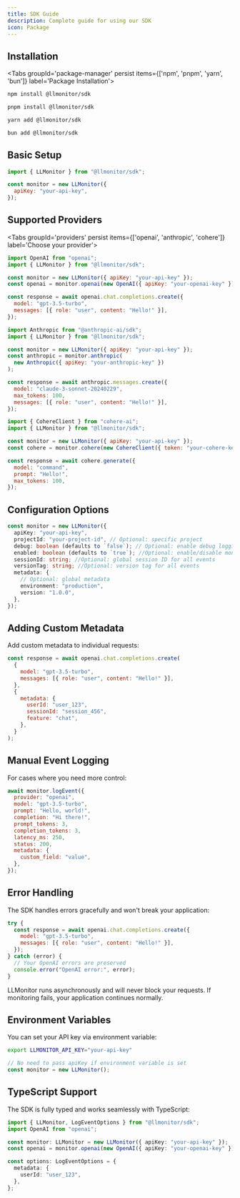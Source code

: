 ```yaml
---
title: SDK Guide
description: Complete guide for using our SDK
icon: Package
---
```


## Installation

<Tabs groupId='package-manager' persist items={['npm', 'pnpm', 'yarn', 'bun']} label='Package Installation'>

```bash tab="npm"
npm install @llmonitor/sdk
```

```bash tab="pnpm"
pnpm install @llmonitor/sdk
```

```bash tab="yarn"
yarn add @llmonitor/sdk
```

```bash tab="bun"
bun add @llmonitor/sdk
```

</Tabs>

## Basic Setup

```javascript
import { LLMonitor } from "@llmonitor/sdk";

const monitor = new LLMonitor({
  apiKey: "your-api-key",
});
```

## Supported Providers

<Tabs groupId='providers' persist items={['openai', 'anthropic', 'cohere']} label='Choose your provider'>

```javascript tab="openai"
import OpenAI from "openai";
import { LLMonitor } from "@llmonitor/sdk";

const monitor = new LLMonitor({ apiKey: "your-api-key" });
const openai = monitor.openai(new OpenAI({ apiKey: "your-openai-key" }));

const response = await openai.chat.completions.create({
  model: "gpt-3.5-turbo",
  messages: [{ role: "user", content: "Hello!" }],
});
```

```javascript tab="anthropic"
import Anthropic from "@anthropic-ai/sdk";
import { LLMonitor } from "@llmonitor/sdk";

const monitor = new LLMonitor({ apiKey: "your-api-key" });
const anthropic = monitor.anthropic(
  new Anthropic({ apiKey: "your-anthropic-key" })
);

const response = await anthropic.messages.create({
  model: "claude-3-sonnet-20240229",
  max_tokens: 100,
  messages: [{ role: "user", content: "Hello!" }],
});
```

```javascript tab="cohere"
import { CohereClient } from "cohere-ai";
import { LLMonitor } from "@llmonitor/sdk";

const monitor = new LLMonitor({ apiKey: "your-api-key" });
const cohere = monitor.cohere(new CohereClient({ token: "your-cohere-key" }));

const response = await cohere.generate({
  model: "command",
  prompt: "Hello!",
  max_tokens: 100,
});
```

</Tabs>

## Configuration Options

```typescript
const monitor = new LLMonitor({
  apiKey: "your-api-key",
  projectId: "your-project-id", // Optional: specific project
  debug: boolean (defaults to `false`); // Optional: enable debug logging
  enabled: boolean (defaults to `true`); //Optional: enable/disable monitoring
  sessionId: string; //Optional: global session ID for all events
  versionTag: string; //Optional: version tag for all events
  metadata: {
    // Optional: global metadata
    environment: "production",
    version: "1.0.0",
  },
});
```

## Adding Custom Metadata

Add custom metadata to individual requests:

```javascript
const response = await openai.chat.completions.create(
  {
    model: "gpt-3.5-turbo",
    messages: [{ role: "user", content: "Hello!" }],
  },
  {
    metadata: {
      userId: "user_123",
      sessionId: "session_456",
      feature: "chat",
    },
  }
);
```

## Manual Event Logging

For cases where you need more control:

```javascript
await monitor.logEvent({
  provider: "openai",
  model: "gpt-3.5-turbo",
  prompt: "Hello, world!",
  completion: "Hi there!",
  prompt_tokens: 3,
  completion_tokens: 3,
  latency_ms: 250,
  status: 200,
  metadata: {
    custom_field: "value",
  },
});
```

## Error Handling

The SDK handles errors gracefully and won't break your application:

```javascript
try {
  const response = await openai.chat.completions.create({
    model: "gpt-3.5-turbo",
    messages: [{ role: "user", content: "Hello!" }],
  });
} catch (error) {
  // Your OpenAI errors are preserved
  console.error("OpenAI error:", error);
}
```

<Callout type="info" title="Non-blocking Monitoring">
  LLMonitor runs asynchronously and will never block your requests. If
  monitoring fails, your application continues normally.
</Callout>

## Environment Variables

You can set your API key via environment variable:

```bash
export LLMONITOR_API_KEY="your-api-key"
```

```javascript
// No need to pass apiKey if environment variable is set
const monitor = new LLMonitor();
```

## TypeScript Support

The SDK is fully typed and works seamlessly with TypeScript:

```typescript
import { LLMonitor, LogEventOptions } from "@llmonitor/sdk";
import OpenAI from "openai";

const monitor: LLMonitor = new LLMonitor({ apiKey: "your-api-key" });
const openai = monitor.openai(new OpenAI({ apiKey: "your-openai-key" }));

const options: LogEventOptions = {
  metadata: {
    userId: "user_123",
  },
};
```
